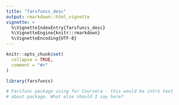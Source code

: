 ```yaml
---
title: "farsfuncs_desc"
output: rmarkdown::html_vignette
vignette: >
  %\VignetteIndexEntry{farsfuncs_desc}
  %\VignetteEngine{knitr::rmarkdown}
  %\VignetteEncoding{UTF-8}
---
```


```r
knitr::opts_chunk$set(
  collapse = TRUE,
  comment = "#>"
)
```

```r
library(farsfuncs)
```

```r
# Farsfunc package using for Coursera - this would be intro text
# about package. What else should I say here?
```

